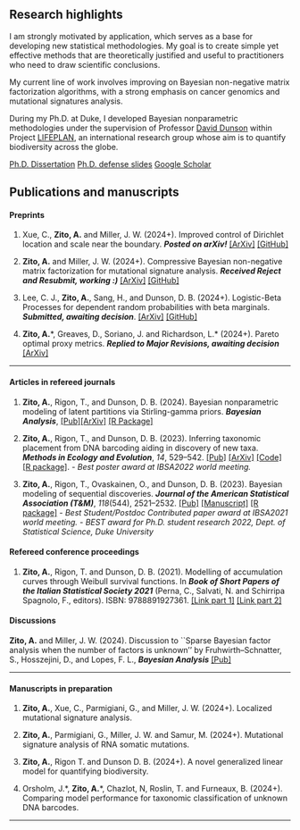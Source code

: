 ## Research highlights {.central}

I am strongly motivated by application, which serves as a base for developing new statistical methodologies. My goal is to create simple yet effective methods that are theoretically justified and useful to practitioners who need to draw scientific conclusions.

My current line of work involves improving on Bayesian non-negative matrix factorization algorithms, with a strong emphasis on cancer genomics and mutational signatures analysis.

During my Ph.D. at Duke, I developed Bayesian nonparametric methodologies under the supervision of Professor [David Dunson](https://scholar.google.co.uk/citations?user=KwEOawwAAAAJ&hl=en) within Project [LIFEPLAN](https://www.helsinki.fi/en/projects/lifeplan), an international research group whose aim is to quantify biodiversity across the globe.

[Ph.D. Dissertation](files/thesis_alezito.pdf){.btn .btn-outline-primary .btn role="button" data-toggle="tooltip" title="Dissertation"} [Ph.D. defense slides](files/defense_alezito.pdf){.btn .btn-outline-primary .btn role="button" data-toggle="tooltip" title="Defense slides"} [Google Scholar](https://scholar.google.com/citations?user=ciOk2IQAAAAJ&hl=en){.btn .btn-outline-primary .btn role="button" data-toggle="tooltip" title="Google scholar"}

## Publications and manuscripts {.central}

#### [Preprints]{.blue} {.central}

1.  Xue, C., **Zito, A.** and Miller, J. W. (2024+). Improved control of Dirichlet location and scale near the boundary. ***Posted on arXiv!*** [\[ArXiv\]](https://arxiv.org/abs/2410.13050) [\[GitHub\]](https://github.com/casxue/ImprovedDirichlet)

1.  **Zito, A.** and Miller, J. W. (2024+). Compressive Bayesian non-negative matrix factorization for mutational signature analysis. ***Received Reject and Resubmit, working :)*** [\[ArXiv\]](https://arxiv.org/abs/2404.10974) [\[GitHub\]](https://github.com/alessandrozito/CompressiveNMF)

2.  Lee, C. J., **Zito, A.**, Sang, H., and Dunson, D. B. (2024+). Logistic-Beta Processes for dependent random probabilities with beta marginals. ***Submitted, awaiting decision***. [\[ArXiv\]](https://arxiv.org/pdf/2402.07048.pdf) [\[GitHub\]](https://github.com/changwoo-lee/logisticbeta-reproduce)

3. **Zito, A.**\*, Greaves, D., Soriano, J. and Richardson, L.\* (2024+). Pareto optimal proxy metrics. ***Replied to Major Revisions, awaiting decision*** [\[ArXiv\]](https://arxiv.org/pdf/2307.01000.pdf)

------------------------------------------------------------------------

#### [Articles in refereed journals]{.blue} {.central}

1.  **Zito, A.**, Rigon, T., and Dunson, D. B. (2024). Bayesian nonparametric modeling of latent partitions via Stirling-gamma priors. ***Bayesian Analysis***, [\[Pub\]](https://projecteuclid.org/journals/bayesian-analysis/advance-publication/Bayesian-Nonparametric-Modeling-of-Latent-Partitions-via-Stirling-Gamma-Priors/10.1214/24-BA1463.full)[\[ArXiv\]](https://arxiv.org/pdf/2306.02360.pdf) [\[R Package\]](https://github.com/alessandrozito/ConjugateDP)

2.  **Zito, A.**, Rigon, T., and Dunson, D. B. (2023). Inferring taxonomic placement from DNA barcoding aiding in discovery of new taxa. ***Methods in Ecology and Evolution***, *14*, 529--542. [\[Pub\]](https://doi.org/10.1111/2041-210X.14009) [\[ArXiv\]](https://arxiv.org/abs/2201.09782) [\[Code\]](https://doi.org/10.5281/zenodo.7150668) [\[R package\]](https://github.com/alessandrozito/BayesANT). - [*Best poster award at IBSA2022 world meeting.*]{.orange}

3.  **Zito, A.**, Rigon, T., Ovaskainen, O., and Dunson, D. B. (2023). Bayesian modeling of sequential discoveries. ***Journal of the American Statistical Association (T&M)***, *118*(544), 2521--2532. [\[Pub\]](https://doi.org/10.1080/01621459.2022.2060835) [\[Manuscript\]](https://drive.google.com/file/d/1pqPzylh3gu1NMkEY-vZwTJthd_pBPgAW/view) [\[R package\]](https://github.com/alessandrozito/BNPvegan) - [*Best Student/Postdoc Contributed paper award at IBSA2021 world meeting.*]{.orange} - [*BEST award for Ph.D. student research 2022, Dept. of Statistical Science, Duke University*]{.pink}

#### [Refereed conference proceedings]{.blue} {.central}

1.  **Zito, A.**, Rigon, T. and Dunson, D. B. (2021). Modelling of accumulation curves through Weibull survival functions. In ***Book of Short Papers of the Italian Statistical Society 2021*** (Perna, C., Salvati, N. and Schirripa Spagnolo, F., editors). ISBN: 9788891927361. [\[Link part 1\]](%22https://it.pearson.com/content/dam/region-core/italy/pearson-italy/pdf/Docenti/Universit%C3%A0/pearson-sis-book-2021-parte-1.pdf%22) [\[Link part 2\]](https://it.pearson.com/content/dam/region-core/italy/pearson-italy/pdf/Docenti/Universit%C3%A0/pearson-sis-book-2021-parte-2.pdf)

#### [Discussions]{.blue} {.central}

**Zito, A.** and Miller, J. W. (2024). Discussion to ``Sparse Bayesian factor analysis
when the number of factors is unknown'' by Fruhwirth--Schnatter, S., Hosszejini, D., and Lopes, F. L., ***Bayesian Analysis*** [\[Pub\]](https://projecteuclid.org/journals/bayesian-analysis/advance-publication/Sparse-Bayesian-Factor-Analysis-When-the-Number-of-Factors-Is/10.1214/24-BA1423.full)

------------------------------------------------------------------------

#### [Manuscripts in preparation]{.darkred} {.central}

1.  **Zito, A.**, Xue, C., Parmigiani, G., and Miller, J. W. (2024+). Localized mutational signature analysis.

2.  **Zito, A.**, Parmigiani, G., Miller, J. W. and Samur, M. (2024+). Mutational signature analysis of RNA somatic mutations.

3.  **Zito, A.**, Rigon T. and Dunson D. B. (2024+). A novel generalized linear model for quantifying biodiversity.

4.  Orsholm, J.\*, **Zito, A.**\*, Chazlot, N, Roslin, T. and Furneaux, B. (2024+). Comparing model performance for taxonomic classification of unknown DNA barcodes.



------------------------------------------------------------------------
